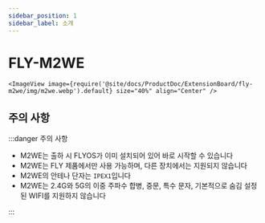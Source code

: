 ```yaml
---
sidebar_position: 1
sidebar_label: 소개
---
```




# FLY-M2WE

    <ImageView image={require('@site/docs/ProductDoc/ExtensionBoard/fly-m2we/img/m2we.webp').default} size="40%" align="Center" />

## 주의 사항

:::danger 주의 사항

* M2WE는 출하 시 FLYOS가 이미 설치되어 있어 바로 시작할 수 있습니다
* M2WE는 FLY 제품에서만 사용 가능하며, 다른 장치에서는 지원되지 않습니다
* M2WE의 안테나 단자는 `IPEX1`입니다
* M2WE는 2.4G와 5G의 이중 주파수 합병, 중문, 특수 문자, 기본적으로 숨김 설정된 WIFI를 지원하지 않습니다

:::